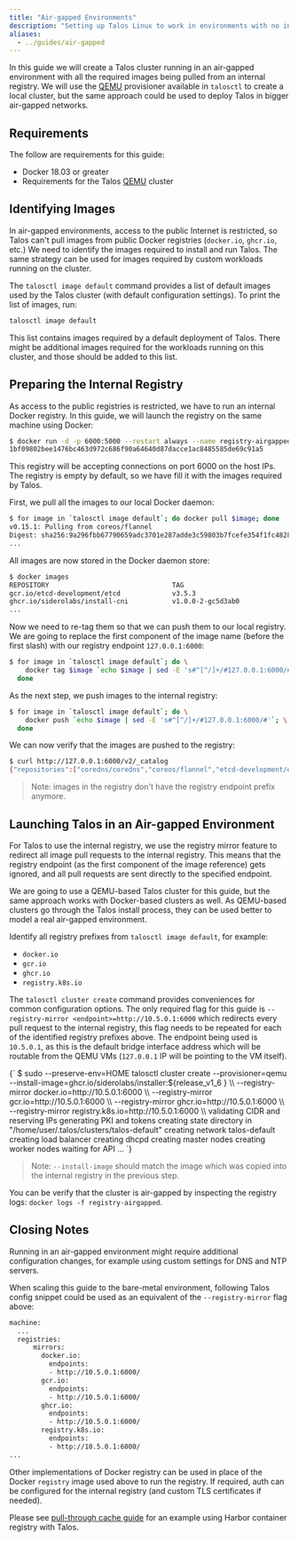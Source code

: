 ```yaml
---
title: "Air-gapped Environments"
description: "Setting up Talos Linux to work in environments with no internet access."
aliases:
  - ../guides/air-gapped
---
```



In this guide we will create a Talos cluster running in an air-gapped environment with all the required images being pulled from an internal registry.
We will use the [QEMU](./local-platforms/qemu) provisioner available in `talosctl` to create a local cluster, but the same approach could be used to deploy Talos in bigger air-gapped networks.

## Requirements

The follow are requirements for this guide:

- Docker 18.03 or greater
- Requirements for the Talos [QEMU](./local-platforms/qemu) cluster

## Identifying Images

In air-gapped environments, access to the public Internet is restricted, so Talos can't pull images from public Docker registries (`docker.io`, `ghcr.io`, etc.)
We need to identify the images required to install and run Talos.
The same strategy can be used for images required by custom workloads running on the cluster.

The `talosctl image default` command provides a list of default images used by the Talos cluster (with default configuration
settings).
To print the list of images, run:

```bash
talosctl image default
```

This list contains images required by a default deployment of Talos.
There might be additional images required for the workloads running on this cluster, and those should be added to this list.

## Preparing the Internal Registry

As access to the public registries is restricted, we have to run an internal Docker registry.
In this guide, we will launch the registry on the same machine using Docker:

```bash
$ docker run -d -p 6000:5000 --restart always --name registry-airgapped registry:2
1bf09802bee1476bc463d972c686f90a64640d87dacce1ac8485585de69c91a5
```

This registry will be accepting connections on port 6000 on the host IPs.
The registry is empty by default, so we have fill it with the images required by Talos.

First, we pull all the images to our local Docker daemon:

```bash
$ for image in `talosctl image default`; do docker pull $image; done
v0.15.1: Pulling from coreos/flannel
Digest: sha256:9a296fbb67790659adc3701e287adde3c59803b7fcefe354f1fc482840cdb3d9
...
```

All images are now stored in the Docker daemon store:

```bash
$ docker images
REPOSITORY                               TAG                                        IMAGE ID       CREATED         SIZE
gcr.io/etcd-development/etcd             v3.5.3                                     604d4f022632   6 days ago      181MB
ghcr.io/siderolabs/install-cni           v1.0.0-2-gc5d3ab0                          4729e54f794d   6 days ago      76MB
...
```

Now we need to re-tag them so that we can push them to our local registry.
We are going to replace the first component of the image name (before the first slash) with our registry endpoint `127.0.0.1:6000`:

```bash
$ for image in `talosctl image default`; do \
    docker tag $image `echo $image | sed -E 's#^[^/]+/#127.0.0.1:6000/#'`; \
  done
```

As the next step, we push images to the internal registry:

```bash
$ for image in `talosctl image default`; do \
    docker push `echo $image | sed -E 's#^[^/]+/#127.0.0.1:6000/#'`; \
  done
```

We can now verify that the images are pushed to the registry:

```bash
$ curl http://127.0.0.1:6000/v2/_catalog
{"repositories":["coredns/coredns","coreos/flannel","etcd-development/etcd","kube-apiserver","kube-controller-manager","kube-proxy","kube-scheduler","pause","siderolabs/install-cni","siderolabs/installer","siderolabs/kubelet"]}
```

> Note: images in the registry don't have the registry endpoint prefix anymore.

## Launching Talos in an Air-gapped Environment

For Talos to use the internal registry, we use the registry mirror feature to redirect all image pull requests to the internal registry.
This means that the registry endpoint (as the first component of the image reference) gets ignored, and all pull requests are sent directly to the specified endpoint.

We are going to use a QEMU-based Talos cluster for this guide, but the same approach works with Docker-based clusters as well.
As QEMU-based clusters go through the Talos install process, they can be used better to model a real air-gapped environment.

Identify all registry prefixes from `talosctl image default`, for example:

- `docker.io`
- `gcr.io`
- `ghcr.io`
- `registry.k8s.io`

The `talosctl cluster create` command provides conveniences for common configuration options.
The only required flag for this guide is `--registry-mirror <endpoint>=http://10.5.0.1:6000` which redirects every pull request to the internal registry, this flag
needs to be repeated for each of the identified registry prefixes above.
The endpoint being used is `10.5.0.1`, as this is the default bridge interface address which will be routable from the QEMU VMs (`127.0.0.1` IP will be pointing to the VM itself).

<CodeBlock lang="sh">
{`
$ sudo --preserve-env=HOME talosctl cluster create --provisioner=qemu --install-image=ghcr.io/siderolabs/installer:${release_v1_6 } \\
  --registry-mirror docker.io=http://10.5.0.1:6000 \\
  --registry-mirror gcr.io=http://10.5.0.1:6000 \\
  --registry-mirror ghcr.io=http://10.5.0.1:6000 \\
  --registry-mirror registry.k8s.io=http://10.5.0.1:6000 \\
validating CIDR and reserving IPs
generating PKI and tokens
creating state directory in "/home/user/.talos/clusters/talos-default"
creating network talos-default
creating load balancer
creating dhcpd
creating master nodes
creating worker nodes
waiting for API
...
`}
</CodeBlock>

> Note: `--install-image` should match the image which was copied into the internal registry in the previous step.

You can be verify that the cluster is air-gapped by inspecting the registry logs: `docker logs -f registry-airgapped`.

## Closing Notes

Running in an air-gapped environment might require additional configuration changes, for example using custom settings for DNS and NTP servers.

When scaling this guide to the bare-metal environment, following Talos config snippet could be used as an equivalent of the `--registry-mirror` flag above:

```bash
machine:
  ...
  registries:
      mirrors:
        docker.io:
          endpoints:
          - http://10.5.0.1:6000/
        gcr.io:
          endpoints:
          - http://10.5.0.1:6000/
        ghcr.io:
          endpoints:
          - http://10.5.0.1:6000/
        registry.k8s.io:
          endpoints:
          - http://10.5.0.1:6000/
...
```

Other implementations of Docker registry can be used in place of the Docker `registry` image used above to run the registry.
If required, auth can be configured for the internal registry (and custom TLS certificates if needed).

Please see [pull-through cache guide](../configure-your-talos-cluster/images-container-runtime/pull-through-cache) for an example using Harbor container registry with Talos.
